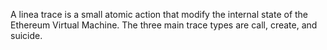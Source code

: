A linea trace is a small atomic action that modify the internal state of the Ethereum Virtual Machine. The three main trace types are call, create, and suicide.